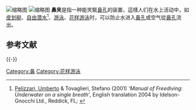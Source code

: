 [[File:Arena_Noseclip_for_swimming.jpg|缩略图]]
[[File:Wire_nose_clip.jpg|缩略图]]
'''鼻夹'''是指一种能夾緊[[鼻孔|鼻孔]]的装置，這樣人们在水上活动中，如[[皮划艇|皮划艇]]、[[自由潜水|自由潜水]]<ref>[[Umberto_Pelizzari|Pelizzari, Umberto]] & Tovaglieri, Stefano (2001) ''‘Manual of Freediving: Underwater on a single breath’'', English translation 2004 by Idelson-Gnocchi Ltd., Reddick, FL; {{ISBN|1928649270}}</ref>、[[游泳|游泳]]、[[花样游泳|花样游泳]]时，可以防止水进入[[鼻孔|鼻孔]]或空气從[[鼻孔|鼻孔]]流出。

== 参考文献 ==
{{Reflist}}

{{-}}
{{泳裝}}

[[Category:鼻|Category:鼻]]
[[Category:花样游泳|Category:花样游泳]]